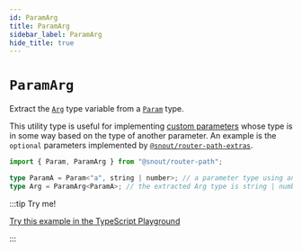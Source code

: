 ```yaml
---
id: ParamArg
title: ParamArg
sidebar_label: ParamArg
hide_title: true
---
```


# `ParamArg`

Extract the [`Arg`] type variable from a [`Param`] type.

This utility type is useful for implementing [custom parameters] whose type is
in some way based on the type of another parameter. An example is the `optional`
parameters implemented by [`@snout/router-path-extras`].

[`@snout/router-path-extras`]: https://snout.dev/router-path-extras
[`arg`]: Param.mdx#type-variable-arg
[`param`]: Param.mdx
[custom parameters]: ../../guides/custom-parameters.mdx

```ts no-transpile
import { Param, ParamArg } from "@snout/router-path";

type ParamA = Param<"a", string | number>; // a parameter type using an Arg union type
type Arg = ParamArg<ParamA>; // the extracted Arg type is string | number
```

:::tip Try me!

[Try this example in the TypeScript Playground](https://www.typescriptlang.org/play?#code/JYWwDg9gTgLgBAbwAoEMopAGjq9ICCUA5gL5wBmUEIcA5AAIDOAdhAK4wD0VHAplAFowKGAAtaAKAkwAnmF440GfHAC8ivAB5aKWtkYwowZkTgAfOMzYgARvwB8cTpzgo4wvLxj84s+XDZGY1MUZjhCUzZmYAgwv15pOQUItQ1lYk1cZUc4XLz8-OdfUQVeAA9DFABjbwATcOJfJLhgRjgDIxNzS2s7KCA)

:::

